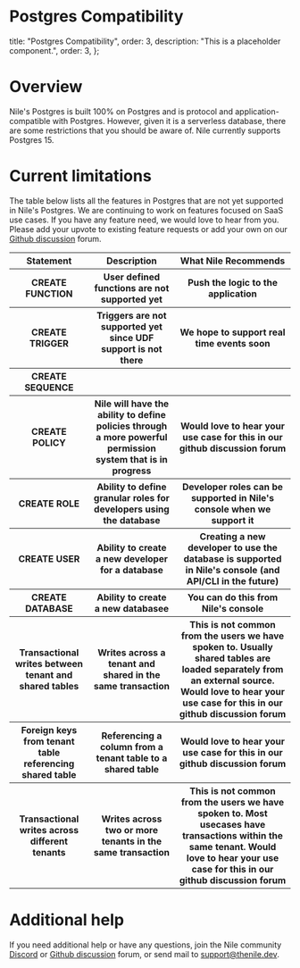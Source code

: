 # Postgres Compatibility

  title: "Postgres Compatibility",
  order: 3,
  description: "This is a placeholder component.",
  order: 3,
};

# Overview
Nile's Postgres is built 100% on Postgres and is protocol and application-compatible with Postgres. However, given it is a serverless database, there are some restrictions that you should be aware of. Nile currently supports Postgres 15.

# Current limitations
The table below lists all the features in Postgres that are not yet supported in Nile's Postgres. We are continuing to work on features focused on SaaS use cases. If you have any feature need, we would love to hear from you. Please add your upvote to existing feature requests or add your own on our [Github discussion](https://github.com/orgs/niledatabase/discussions/categories/feature-requests) forum.

<table>
  <thead>
    <tr>
      <th>Statement</th>
      <th>Description</th>
      <th>What Nile Recommends</th>
    </tr>
  </thead>
  <tbody>
    <tr>
      <th>CREATE FUNCTION</th>
      <th>User defined functions are not supported yet</th>
      <th>Push the logic to the application</th>
    </tr>
    <tr>
      <th>CREATE TRIGGER</th>
      <th>Triggers are not supported yet since UDF support is not there</th>
      <th>We hope to support real time events soon</th>
    </tr>
    <tr>
      <th>CREATE SEQUENCE</th>
      <th></th>
      <th></th>
    </tr>
    <tr>
      <th>CREATE POLICY</th>
      <th>Nile will have the ability to define policies through a more powerful permission system that is in progress</th>
      <th>Would love to hear your use case for this in our github discussion forum</th>
    </tr>
    <tr>
      <th>CREATE ROLE</th>
      <th>Ability to define granular roles for developers using the database</th>
      <th>Developer roles can be supported in Nile's console when we support it</th>
    </tr>
    <tr>
      <th>CREATE USER</th>
      <th>Ability to create a new developer for a database</th>
      <th>Creating a new developer to use the database is supported in Nile's console (and API/CLI in the future)</th>
    </tr>
    <tr>
      <th>CREATE DATABASE</th>
      <th>Ability to create a new databasee</th>
      <th>You can do this from Nile's console</th>
    </tr>
    <tr>
      <th>Transactional writes between tenant and shared tables</th>
      <th>Writes across a tenant and shared in the same transaction</th>
      <th>This is not common from the users we have spoken to. Usually shared tables are loaded separately from an external source. Would love to hear your use case for this in our github discussion forum</th>
    </tr>
    <tr>
      <th>Foreign keys from tenant table referencing shared table</th>
      <th>Referencing a column from a tenant table to a shared table</th>
      <th>Would love to hear your use case for this in our github discussion forum</th>
    </tr>
    <tr>
      <th>Transactional writes across different tenants</th>
      <th>Writes across two or more tenants in the same transaction</th>
      <th>This is not common from the users we have spoken to. Most usecases have transactions within the same tenant. Would love to hear your use case for this in our github discussion forum</th>
    </tr>
  </tbody>
</table>

# Additional help
If you need additional help or have any questions, join the Nile community [Discord](https://discord.gg/8UuBB84tTy) or [Github discussion](https://github.com/orgs/niledatabase/discussions) forum, or send mail to support@thenile.dev.
